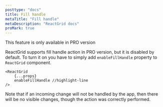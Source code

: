 ```yaml
---
posttype: "docs"
title: Fill handle
metaTitle: "Fill handle"
metaDescription: "ReactGrid docs"
proMark: true
---
```


<Alert color="primary">
	<i class="fas fa-exclamation-circle pr-3"></i>
	This feature is only available in PRO version
</Alert>

ReactGrid supports fill handle action in PRO version, but it is disabled by default. To turn it on you have to simply
add `enableFillHandle` property to `ReactGrid` component.

```tsx
<ReactGrid
    {...props}
    enableFillHandle //highlight-line
/>
```

Note that if an incoming change will not be handled by the app, then there will be no visible changes, 
though the action was correctly performed.